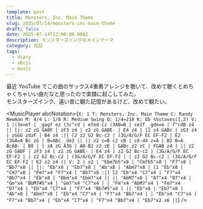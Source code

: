 ---
template: post
title: Monsters, Inc. Main Theme
slug: 2025/07/14/monsters-inc-main-theme
draft: false
date: 2025-07-14T12:00:00.000Z
description: モンスターズインクのメインテーマ
category: 日記
tags:
  - diary
  - abcjs
  - music
---

最近 YouTube でこの曲のサックス4重奏アレンジを聴いて、改めて聴くとめちゃくちゃいい曲だなと思ったので楽譜に起こしてみた。  
モンスターズインク、遠い昔に観た記憶があるけど、改めて観たい。


<MusicPlayer
  abcNotation={`
X: 1
T: Monsters, Inc. Main Theme
C: Randy Newman
M: 4/4
L: 1/8
R: Medium Swing
Q: 1/4=210
K: Eb
%%staves(1,2)
V: 1
|(3e=ef | _gagf ez (3c^cd | efed cz (3AB=B | ce2f _gde=e | f^cdB z4 ||
[|: z2 zG GABF | zF3 z4 | z2 zG GABE- | E4 z4 | [1 z4 GABc | zG3 z4 | zGGG zdzF | B4 z4 :|]
 [2 z2 G2 Bc-c2 | (3G/A/G/F EC EF-F2 | E2 (3GA=A Bc zG | B=ABc _de3 ||
|| z2 c=B c2 cB | cd-d4 z=A | B2 B=A BcAB- | B8 |
| zA zG A3G | AB-B2 z2 zE | GABc z2 zC | FGAB z4 |
|| z2 zG GABF | zF3 z4 | z2 zG GABE- | E4 z4 | z2 G2 Bc-c2 | (3G/A/G/F EC EF-F2 |
| z2 G2 Bc-c2 | (3G/A/G/F EC EF-F2 | | z2 G2 Bc-c2 | (3G/A/G/F EC EF-F2 | E2 z2 z4 ||
V: 2
| x2 | "Ebm7b5"x8 | "Cm7b5"x8 | "F7"x8 | "Bb7"x8 ||
[|: "Eb"x8 | "Eb7"x8 | "Ab"x8 | "Abm7"x8 | [1 "Eb"x8 | "Cm7"x8 | "Fm7"x4 "F7"x4 | "Bb7"x8 :|]
 [2 "Eb"x4 "C7"x4 | "F7"x4 "Bb7"x4 | "Eb"x8 | "Bbm"x4 "Ebm7"x4 ||
|| "AbM7"x8 | "A7"x4 "D7"x4 | "Gm"x4 "BbM7#5"x4 | "Gm7"x4 "C7"x4 |
| "Fm"x4 "AbM7"x4 | "Fm7"x4 "D7"x4 | "Eb"x4 "C7"x4 | "F7"x4 "Bb7#5"x4 |
|| "Eb"x8 | "Eb7"x8 | "Ab"x8 | "Abm7"x8 | "Eb"x4 "C7"x4 | "F7"x4 "Bb7"x4 |
| "Eb"x4 "C7"x4 | "F7"x4 "Bb7"x4 | "Eb"x4 "C7"x4 | "F7"x4 "Bb7"x4 | "Eb7"x2 x6 ||
`}
/>
